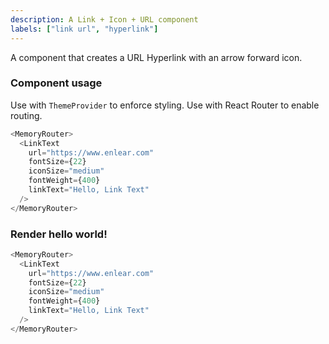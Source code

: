 ```yaml
---
description: A Link + Icon + URL component
labels: ["link url", "hyperlink"]
---
```



A component that creates a URL Hyperlink with an arrow forward icon.

### Component usage

Use with `ThemeProvider` to enforce styling.
Use with React Router to enable routing.

```js
<MemoryRouter>
  <LinkText
    url="https://www.enlear.com"
    fontSize={22}
    iconSize="medium"
    fontWeight={400}
    linkText="Hello, Link Text"
  />
</MemoryRouter>
```

### Render hello world!

```js live
<MemoryRouter>
  <LinkText
    url="https://www.enlear.com"
    fontSize={22}
    iconSize="medium"
    fontWeight={400}
    linkText="Hello, Link Text"
  />
</MemoryRouter>
```
